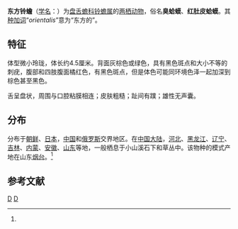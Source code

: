 {{Speciesbox 
| genus = Bombina
| species = orientalis
| status = LC | status_system = IUCN3.1
| status_ref = <ref name=iucn>{{IUCN2006|assessors=Kuzmin ''et al''|year=2004|id=54449|title=Bombina orientalis|downloaded=2006-5-12}}</ref>
| trend = down
| image = Bombina_orientalis.jpg
| image_caption = 东方铃蟾<br />''Bombina orientalis''
| authority = Boulenger, 1890<ref name='id4838'>{{cite web| url =http://www.bioinfo.cn/db05/BjdwSpecies.php?action=view&id=4838| title =东方铃蟾| work =《中国动物物种编目数据库》| publisher =中国科学院微生物研究所| author =中国科学院动物研究所| accessdate =2009-04-11| deadurl =yes| archiveurl =https://web.archive.org/web/20160305045750/http://www.bioinfo.cn/db05/BjdwSpecies.php?action=view&id=4838| archivedate =2016-03-05}}</ref>
}}

'''东方铃蟾'''（[[学名|学名]]：{{lang|la|''Bombina orientalis''}}）为[[盘舌蟾科|盘舌蟾科]][[铃蟾属|铃蟾属]]的[[两栖动物|两栖动物]]，俗名'''臭蛤蟆'''、'''红肚皮蛤蟆'''。其[[种加词|种加词]]“''orientalis''”意为“东方的”。

== 特征 ==
体型微小玲珑，体长约4.5厘米。背面灰棕色或绿色，具有黑色斑点和大小不等的刺疣，腹部和四肢腹面橘红色，有黑色斑点，但是体色可能同环境色泽一起加深到棕色甚至黑色。

舌呈盘状，周围与口腔粘膜相连；皮肤粗糙；趾间有蹼；雄性无声囊。

== 分布 ==
分布于[[朝鲜|朝鲜]]、[[日本|日本]]，[[中国|中国]]和[[俄罗斯|俄罗斯]]交界地区。在[[中国大陆|中国大陆]]，[[河北|河北]]、[[黑龙江|黑龙江]]、[[辽宁|辽宁]]、[[吉林|吉林]]、[[内蒙|内蒙]]、[[安徽|安徽]]、[[山东|山东]]等地，一般栖息于小山溪石下和草丛中。该物种的模式产地在山东[[烟台|烟台]]。<ref name='id4838'/>

== 参考文献 ==
{{reflist}}

{{commons|Bombina orientalis}}
{{Taxonbar|from=Q1061702}}

[[Category:铃蟾属|D]]
[[Category:1890年描述的动物|D]]